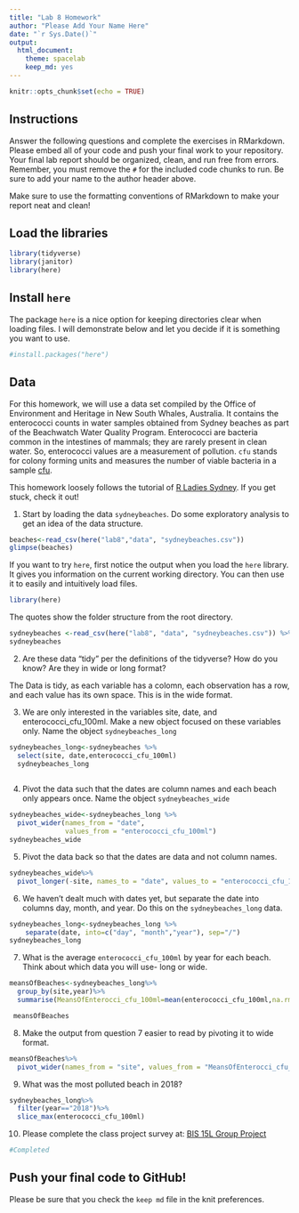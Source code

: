 ```yaml
---
title: "Lab 8 Homework"
author: "Please Add Your Name Here"
date: "`r Sys.Date()`"
output:
  html_document: 
    theme: spacelab
    keep_md: yes
---
```


```r
knitr::opts_chunk$set(echo = TRUE)
```

## Instructions
Answer the following questions and complete the exercises in RMarkdown. Please embed all of your code and push your final work to your repository. Your final lab report should be organized, clean, and run free from errors. Remember, you must remove the `#` for the included code chunks to run. Be sure to add your name to the author header above.  

Make sure to use the formatting conventions of RMarkdown to make your report neat and clean!  

## Load the libraries
```r
library(tidyverse)
library(janitor)
library(here)
``` 

## Install `here`
The package `here` is a nice option for keeping directories clear when loading files. I will demonstrate below and let you decide if it is something you want to use.  
```r
#install.packages("here")
```

## Data
For this homework, we will use a data set compiled by the Office of Environment and Heritage in New South Whales, Australia. It contains the enterococci counts in water samples obtained from Sydney beaches as part of the Beachwatch Water Quality Program. Enterococci are bacteria common in the intestines of mammals; they are rarely present in clean water. So, enterococci values are a measurement of pollution. `cfu` stands for colony forming units and measures the number of viable bacteria in a sample [cfu](https://en.wikipedia.org/wiki/Colony-forming_unit).   

This homework loosely follows the tutorial of [R Ladies Sydney](https://rladiessydney.org/). If you get stuck, check it out!  

1. Start by loading the data `sydneybeaches`. Do some exploratory analysis to get an idea of the data structure.
```r


beaches<-read_csv(here("lab8","data", "sydneybeaches.csv"))
glimpse(beaches)
```

If you want to try `here`, first notice the output when you load the `here` library. It gives you information on the current working directory. You can then use it to easily and intuitively load files.
```r
library(here)
```

The quotes show the folder structure from the root directory.
```r
sydneybeaches <-read_csv(here("lab8", "data", "sydneybeaches.csv")) %>% janitor::clean_names()
sydneybeaches
```

2. Are these data "tidy" per the definitions of the tidyverse? How do you know? Are they in wide or long format?

The Data is tidy, as each variable has a colomn, each observation has a row, and each value has its own space. This is in the wide format.

3. We are only interested in the variables site, date, and enterococci_cfu_100ml. Make a new object focused on these variables only. Name the object `sydneybeaches_long`
```r
sydneybeaches_long<-sydneybeaches %>%
  select(site, date,enterococci_cfu_100ml)
  sydneybeaches_long
  
```


4. Pivot the data such that the dates are column names and each beach only appears once. Name the object `sydneybeaches_wide`
```r
sydneybeaches_wide<-sydneybeaches_long %>%
  pivot_wider(names_from = "date",
              values_from = "enterococci_cfu_100ml")
sydneybeaches_wide
```


5. Pivot the data back so that the dates are data and not column names.

```r

sydneybeaches_wide%>%
  pivot_longer(-site, names_to = "date", values_to = "enterococci_cfu_100ml")

```

6. We haven't dealt much with dates yet, but separate the date into columns day, month, and year. Do this on the `sydneybeaches_long` data.

```r
sydneybeaches_long<-sydneybeaches_long %>%
    separate(date, into=c("day", "month","year"), sep="/")
sydneybeaches_long

```

7. What is the average `enterococci_cfu_100ml` by year for each beach. Think about which data you will use- long or wide.

```r
meansOfBeaches<-sydneybeaches_long%>%
  group_by(site,year)%>%
  summarise(MeansOfEnterocci_cfu_100ml=mean(enterococci_cfu_100ml,na.rm=T))

 meansOfBeaches
```

8. Make the output from question 7 easier to read by pivoting it to wide format.

```r
meansOfBeaches%>%
  pivot_wider(names_from = "site", values_from = "MeansOfEnterocci_cfu_100ml")
```

9. What was the most polluted beach in 2018?

```r
sydneybeaches_long%>%
  filter(year=="2018")%>%
  slice_max(enterococci_cfu_100ml)
```

10. Please complete the class project survey at: [BIS 15L Group Project](https://forms.gle/H2j69Z3ZtbLH3efW6)
```r
#Completed 
```


## Push your final code to GitHub!
Please be sure that you check the `keep md` file in the knit preferences.   